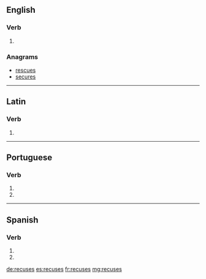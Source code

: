 ==English==

===Verb===
{{head|en}}

# {{en-third-person singular of|recuse}}

===Anagrams===
* [[rescues#English|rescues]]
* [[secures#English|secures]]

----

==Latin==

===Verb===
{{la-verb-form|recūsēs}}

# {{conjugation of|recūsō||2|s|pres|act|sub|lang=la}}

----

==Portuguese==

===Verb===
{{pt-verb-form}}

# {{conjugation of|recusar||2|s|present|subjunctive|lang=pt}}
# {{conjugation of|recusar||2|s|negative|imperative|lang=pt}}

----

==Spanish==

===Verb===
{{es-verb-form|recusar}}

# {{es-verb form of|ending=ar|mood=imperative|sense=negative|pers=2|formal=no|number=singular|recusar}}
# {{es-verb form of|ending=ar|mood=subjunctive|tense=present|pers=2|formal=no|number=singular|recusar}}

[[de:recuses]]
[[es:recuses]]
[[fr:recuses]]
[[mg:recuses]]